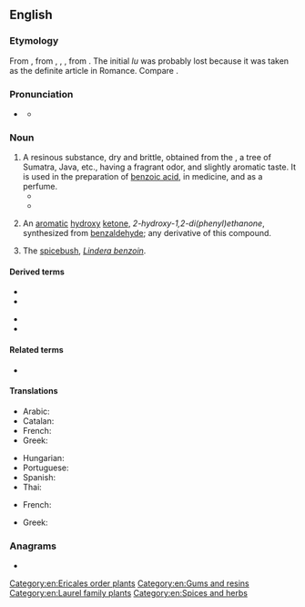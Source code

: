 ==English==
{{wikipedia}}

===Etymology===
From {{der|en|frm|benjoin}}, from {{der|en|es|benjuí}}, {{der|en|pt|beijoim}}, {{der|en|it|benzoi}}, from {{der|en|ar|لُبَان جَاوِيّ||Javanese frankincense}}. The initial ''lu'' was probably lost because it was taken as the definite article in Romance. Compare {{m|en|oliban}}.

===Pronunciation===
* {{a|UK}} {{IPA|en|/ˈbɛnzəʊɪn/|/ˈbɛnzɔɪn/}}
** {{audio|en|LL-Q1860 (eng)-Vealhurl-benzoin.wav|Audio (UK)}}

===Noun===
{{en-noun|~}}

# A resinous substance, dry and brittle, obtained from the {{taxlink|Styrax benzoin|species|noshow=1}}, a tree of Sumatra, Java, etc., having a fragrant odor, and slightly aromatic taste. It is used in the preparation of [[benzoic acid]], in medicine, and as a perfume. {{defdate|from 16th c.}}
#* {{RQ:Bacon Sylva Sylvarum|passage=These following bodies do not draw: smaragd, achates, corneolus, pearl, jaspis, chalcedonius, alabaster, porphyry, coral, marble, touchstone, haematites, or bloodstone; smyris, ivory, bones, ebontree, cedar, cypress, pitch, softer rosin, camphire, galbanum, ammoniac, storax, '''benzoin''', loadstone, asphaltum.}}
#* {{quote-book|1=en|year=1936|author=Rollo Ahmed|title=The Black Art|publisher=Long|location=London|page=112|passage=Aromatics were used, too, especially in necromancy, and an old recipe of that sort comprises Musk, Myrrh, Frankincense, Red Storax, Mastick, Olibanum, Saffron, '''Benzoin''' and Labdanum.}}
# {{lb|en|organic compound}} An [[aromatic]] [[hydroxy]] [[ketone]], ''2-hydroxy-1,2-di(phenyl)ethanone'', synthesized from [[benzaldehyde]]; any derivative of this compound. {{defdate|from 19th c.}}
# The [[spicebush]], ''[[Lindera benzoin]]''. {{defdate|from 19th c.}}

====Derived terms====
{{der-top}}
* {{l|en|benjamin}}
* {{l|en|benzene}}
{{der-mid}}
* {{l|en|benzoic}}
* {{l|en|flowers of benzoin}}
{{der-bottom}}

====Related terms====
* {{l|en|benjamin}}

====Translations====
{{trans-top|resinous substance from tree}}
* Arabic: {{t|ar|لُبَان جَاوِيّ|m}}
* Catalan: {{t|ca|benjuí|m}}
* French: {{t+|fr|benjoin|m}}
* Greek: {{t+|el|βενζόη|f}}
{{trans-mid}}
* Hungarian: {{t|hu|benzoe}}
* Portuguese: {{t|pt|beijoim|m}}
* Spanish: {{t|es|benjuí|m}}
* Thai: {{t|th|กำยาน}}
{{trans-bottom}}

{{trans-top|white crystalline substance}}
* French: {{t|fr|benzoïne|f}}
{{trans-mid}}
* Greek: {{t+|el|βενζόη|f}}
{{trans-bottom}}

{{trans-see|spicebush}}

===Anagrams===
* {{anagrams|en|a=beinnoz|Benzion}}

[[Category:en:Ericales order plants]]
[[Category:en:Gums and resins]]
[[Category:en:Laurel family plants]]
[[Category:en:Spices and herbs]]